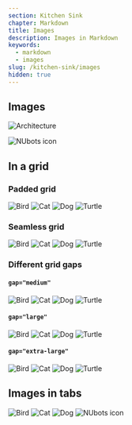 ```yaml
---
section: Kitchen Sink
chapter: Markdown
title: Images
description: Images in Markdown
keywords:
  - markdown
  - images
slug: /kitchen-sink/images
hidden: true
---
```


## Images

![Architecture](https://source.unsplash.com/featured/960x540/?modern+architecture 'Modern Architecture')

![NUbots icon](../../images/nubots-icon.png 'NUbots icon')

## In a grid

### Padded grid

<Grid columns='1fr 1fr' rows="1fr 1fr" caption="Some possible pets">

![Bird](https://source.unsplash.com/featured/960x540/?bird,0 'Bird')
![Cat](https://source.unsplash.com/featured/960x540/?cat,0 'Cat')
![Dog](https://source.unsplash.com/featured/960x540/?dog,0 'Dog')
![Turtle](https://source.unsplash.com/featured/960x540/?turtle,0 'Turtle')

</Grid>

### Seamless grid

<Grid columns='1fr 1fr' rows="1fr 1fr" caption="Some possible pets" seamless>

![Bird](https://source.unsplash.com/featured/960x540/?bird,1 'Bird')
![Cat](https://source.unsplash.com/featured/960x540/?cat,1 'Cat')
![Dog](https://source.unsplash.com/featured/960x540/?dog,1 'Dog')
![Turtle](https://source.unsplash.com/featured/960x540/?turtle,1 'Turtle')

</Grid>

### Different grid gaps

#### `gap="medium"`

<Grid columns='1fr 1fr' rows="1fr 1fr" gap="medium" caption="Some possible pets" seamless>

![Bird](https://source.unsplash.com/featured/960x540/?bird,1 'Bird')
![Cat](https://source.unsplash.com/featured/960x540/?cat,1 'Cat')
![Dog](https://source.unsplash.com/featured/960x540/?dog,1 'Dog')
![Turtle](https://source.unsplash.com/featured/960x540/?turtle,1 'Turtle')

</Grid>

#### `gap="large"`

<Grid columns='1fr 1fr' rows="1fr 1fr" gap="large" caption="Some possible pets" seamless>

![Bird](https://source.unsplash.com/featured/960x540/?bird,1 'Bird')
![Cat](https://source.unsplash.com/featured/960x540/?cat,1 'Cat')
![Dog](https://source.unsplash.com/featured/960x540/?dog,1 'Dog')
![Turtle](https://source.unsplash.com/featured/960x540/?turtle,1 'Turtle')

</Grid>

#### `gap="extra-large"`

<Grid columns='1fr 1fr' rows="1fr 1fr" gap="extra-large" caption="Some possible pets" seamless>

![Bird](https://source.unsplash.com/featured/960x540/?bird,1 'Bird')
![Cat](https://source.unsplash.com/featured/960x540/?cat,1 'Cat')
![Dog](https://source.unsplash.com/featured/960x540/?dog,1 'Dog')
![Turtle](https://source.unsplash.com/featured/960x540/?turtle,1 'Turtle')

</Grid>

## Images in tabs

<TabbedImages>

![Bird](https://source.unsplash.com/featured/960x540/?bird,11 'Bird')
![Cat](https://source.unsplash.com/featured/960x540/?cat,11 'Cat')
![Dog](https://source.unsplash.com/featured/960x540/?dog,11 'Dog')
![NUbots icon](../../images/nubots-icon.png 'NUbots icon')

</TabbedImages>
